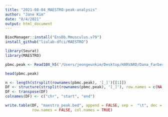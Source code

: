 ```yaml
---
title: "2021-08-04_MAESTRO-peak-analysis"
author: "Jane Kim"
date: "8/4/2021"
output: html_document
---
```


```r
BiocManager::install("EnsDb.Mmusculus.v79")
install_github("liulab-dfci/MAESTRO")
```

```r
library(Seurat)
library(MAESTRO)
```


```r
pbmc.peak <- Read10X_h5('/Users/jeongeunkim/Desktop/HARVARD/Dana_Farber_Research/MAESTRO_data/pbmc_granulocyte_sorted_10k_atac_filtered_peak_count.h5', use.names = TRUE, unique.features = TRUE)
```
```r
head(pbmc.peak)
```

```r
n <- length(strsplit(rownames(pbmc.peak), '[_]')[[1]])
DF <- structure(strsplit(rownames(pbmc.peak), '[_]'), row.names = c(NA, -n), class = "data.frame")
DF <- transpose(DF)
colnames(DF) <- c("chr", "start", "end")
```

```r
write.table(DF, "maestro_peak.bed", append = FALSE, sep =  "\t", dec = ".",
            row.names = FALSE, col.names = TRUE)
```





